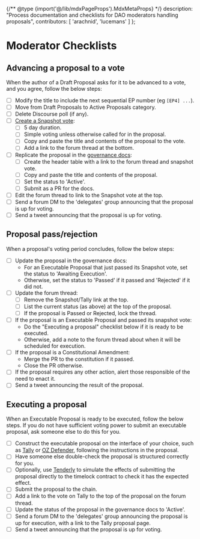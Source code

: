 {/** @type {import('@/lib/mdxPageProps').MdxMetaProps} */}
    description: "Process documentation and checklists for DAO moderators handling proposals",
    contributors: [
        'arachnid',
        'lucemans'
    ]
};

# Moderator Checklists

## Advancing a proposal to a vote

When the author of a Draft Proposal asks for it to be advanced to a vote, and you agree, follow the below steps:

* [ ] Modify the title to include the next sequential EP number (eg `[EP4] ...`).
* [ ] Move from Draft Proposals to Active Proposals category.
* [ ] Delete Discourse poll (if any).
* [ ] [Create a Snapshot vote](https://snapshot.org/#/ens.eth/create):
  * [ ] 5 day duration.
  * [ ] Simple voting unless otherwise called for in the proposal.
  * [ ] Copy and paste the title and contents of the proposal to the vote.
  * [ ] Add a link to the forum thread at the bottom.
* [ ] Replicate the proposal in the [governance docs](../governance-proposals/):
  * [ ] Create the header table with a link to the forum thread and snapshot vote.
  * [ ] Copy and paste the title and contents of the proposal.
  * [ ] Set the status to 'Active'.
  * [ ] Submit as a PR for the docs.
* [ ] Edit the forum thread to link to the Snapshot vote at the top.
* [ ] Send a forum DM to the 'delegates' group announcing that the proposal is up for voting.
* [ ] Send a tweet announcing that the proposal is up for voting.

## Proposal pass/rejection

When a proposal's voting period concludes, follow the below steps:

* [ ] Update the proposal in the governance docs:
  * For an Executable Proposal that just passed its Snapshot vote, set the status to 'Awaiting Execution'.
  * Otherwise, set the status to 'Passed' if it passed and 'Rejected' if it did not.
* [ ] Update the forum thread:
  * [ ] Remove the Snapshot/Tally link at the top.
  * [ ] List the current status (as above) at the top of the proposal.
  * [ ] If the proposal is Passed or Rejected, lock the thread.
* [ ] If the proposal is an Executable Proposal and passed its snapshot vote:
  * Do the "Executing a proposal" checklist below if it is ready to be executed.
  * Otherwise, add a note to the forum thread about when it will be scheduled for execution.
* [ ] If the proposal is a Constitutional Amendment:
  * Merge the PR to the constitution if it passed.
  * Close the PR otherwise.
* [ ] If the proposal requires any other action, alert those responsible of the need to enact it.
* [ ] Send a tweet announcing the result of the proposal.

## Executing a proposal

When an Executable Proposal is ready to be executed, follow the below steps. If you do not have sufficient voting power to submit an executable proposal, ask someone else to do this for you.

* [ ] Construct the executable proposal on the interface of your choice, such as [Tally](https://www.withtally.com/governance/ens/proposal/new) or [OZ Defender](https://defender.openzeppelin.com/#/admin/contracts/mainnet-0x323A76393544d5ecca80cd6ef2A560C6a395b7E3/newAdminAction?), following the instructions in the proposal.
* [ ] Have someone else double-check the proposal is structured correctly for you.
* [ ] Optionally, use [Tenderly](https://dashboard.tenderly.co) to simulate the effects of submitting the proposal directly to the timelock contract to check it has the expected effect.
* [ ] Submit the proposal to the chain.
* [ ] Add a link to the vote on Tally to the top of the proposal on the forum thread.
* [ ] Update the status of the proposal in the governance docs to 'Active'.
* [ ] Send a forum DM to the 'delegates' group announcing the proposal is up for execution, with a link to the Tally proposal page.
* [ ] Send a tweet announcing that the proposal is up for voting.